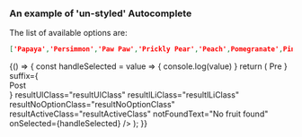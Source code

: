 
<Meta title="DCXLibrary/Form/Autocomplete" component={Autocomplete} />

### An example of 'un-styled' Autocomplete
The list of available options are:
```json
['Papaya','Persimmon','Paw Paw','Prickly Pear','Peach',Pomegranate',Pineapple']
```
<Canvas>
  <Story name="un-styled">
      {() => {
        const handleSelected = value => {
          console.log(value)
        }
        return (
          <Autocomplete
            options={[
              'Papaya',
              'Persimmon',
              'Paw Paw',
              'Prickly Pear',
              'Peach',
              'Pomegranate',
              'Pineapple',
            ]}
            defaultValue="Papaya"
            minCharsBeforeSearch={1}
            debounceMs={100}
            hintText="search the list of fruits"
            hintClass="hintClass"
            prefix={
              <div
                style={{
                  border: '1px solid #d2d2d2',
                  padding: '5px',
                }}
              >
                Pre
              </div>
            }
            suffix={
              <div
                style={{
                  border: '1px solid #d2d2d2',
                  padding: '5px',
                }}
              >
                Post
              </div>
            }
            resultUlClass="resultUlClass"
            resultlLiClass="resultlLiClass"
            resultNoOptionClass="resultNoOptionClass"
            resultActiveClass="resultActiveClass"
            notFoundText="No fruit found"
            onSelected={handleSelected}  
          />
        );
    }}
  </Story>
</Canvas>


<Props of={Autocomplete} />

